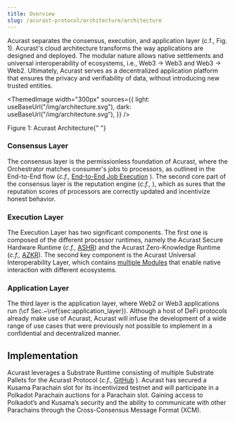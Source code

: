 ```yaml
---
title: Overview
slug: /acurast-protocol/architecture/architecture
---
```



Acurast separates the consensus, execution, and application layer (c.f., Fig. 1).
Acurast's cloud architecture transforms the way applications are designed and deployed. The modular nature allows native settlements and universal interoperability of ecosystems, i.e., Web3 → Web3 and Web3 → Web2. Ultimately, Acurast serves as a decentralized application platform that ensures the privacy and verifiability of data, without introducing new trusted entities.

<ThemedImage
  width="300px"
  sources={{
    light: useBaseUrl("/img/architecture.svg"),
    dark: useBaseUrl("/img/architecture.svg"),
  }}
/>

<p style={{ color: "gray", fontSize: "small" }}>
  Figure 1: Acurast Architecture{" "}
</p>

### Consensus Layer

The consensus layer is the permissionless foundation of Acurast, where the Orchestrator matches consumer's jobs to processors, as outlined in the End-to-End flow (_c.f.,_ [End-to-End Job Execution](/acurast-protocol/architecture/end-to-end) ). The second core part of the consensus layer is the reputation engine (_c.f.,_ ), which as sures that the reputation scores of processors are correctly updated and incentivize honest behavior.

### Execution Layer

The Execution Layer has two significant components. The first one is composed of the different processor runtimes, namely the Acurast Secure Hardware Runtime (_c.f.,_ [ASHR](/acurast-protocol/architecture/execution-layer#acurast-secure-hardware-runtime-ashr)) and the Acurast Zero-Knowledge Runtime (_c.f.,_ [AZKR](/acurast-protocol/architecture/execution-layer#acurast-zero-knowledge-runtime)). The second key component is the Acurast Universal Interoperability Layer, which contains [multiple Modules](/acurast-protocol/modules/enterprise) that enable native interaction with different ecosystems.

### Application Layer

The third layer is the application layer, where Web2 or Web3 applications run (\cf Sec.~\ref{sec:application_layer}). Although a host of DeFi protocols already make use of Acurast, Acurast will infuse the development of a wide range of use cases that were previously not possible to implement in a confidential and decentralized manner.

## Implementation

Acurast leverages a Substrate Runtime consisting of multiple Substrate Pallets for the Acurast Protocol (_c.f.,_ [GitHub](https://github.com/acurast) ). Acurast has secured a Kusama Parachain slot for its incentivized testnet and will participate in a Polkadot Parachain auctions for a Parachain slot. Gaining access to Polkadot’s and Kusama’s security and the ability to communicate with other Parachains through the Cross-Consensus Message Format (XCM).
